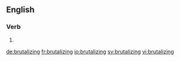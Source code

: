 
==English==

===Verb===
{{head|en}}

# {{present participle of|brutalize}}

[[de:brutalizing]]
[[fr:brutalizing]]
[[io:brutalizing]]
[[sv:brutalizing]]
[[vi:brutalizing]]